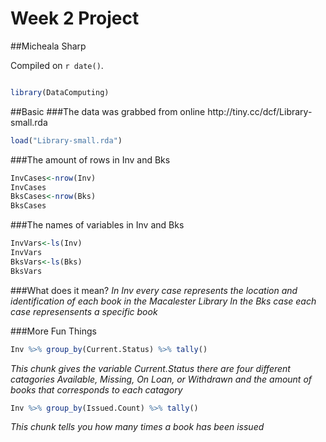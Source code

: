 # Week 2 Project

##Micheala Sharp

<!-- leave this material as is -->
Compiled on `r date()`.
```r

```

```r
library(DataComputing)
```
<!-- put your content after this line -->

##Basic
###The data was grabbed from online http://tiny.cc/dcf/Library-small.rda
```r
load("Library-small.rda")
```

###The amount of rows in Inv and Bks 
```r
InvCases<-nrow(Inv)
InvCases
BksCases<-nrow(Bks)
BksCases
```
###The names of variables in Inv and Bks 
``` r
InvVars<-ls(Inv)
InvVars
BksVars<-ls(Bks)
BksVars
``` 
###What does it mean? 
*In Inv every case represents the location and identification of each book in the Macalester Library*
*In the Bks case each case represensents a specific book*

###More Fun Things 

```r
Inv %>% group_by(Current.Status) %>% tally()
```

*This chunk gives the variable Current.Status there are four different catagories Available, Missing, On Loan, or Withdrawn and the amount of books that corresponds to each catagory* 

```r
Inv %>% group_by(Issued.Count) %>% tally()
```
*This chunk tells you how many times a book has been issued*
